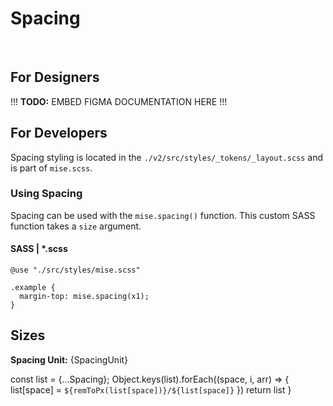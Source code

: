 



<Meta
  title="Tokens/Layout/Spacing"
  parameters={{...tokenParams}}
/>

# Spacing

<br/>

## For Designers

!!! **TODO:** EMBED FIGMA DOCUMENTATION HERE !!!

## For Developers

Spacing styling is located in the `./v2/src/styles/_tokens/_layout.scss` and is part of `mise.scss`.

### Using Spacing

Spacing can be used with the `mise.spacing()` function. This custom SASS function takes a `size` argument.

#### SASS | *.scss

```
@use "./src/styles/mise.scss"

.example {
  margin-top: mise.spacing(x1);
}
```

## Sizes

**Spacing Unit:** {SpacingUnit}

  const list = {...Spacing};
  Object.keys(list).forEach((space, i, arr) => {
    list[space] = `${remToPx(list[space])}/${list[space]}`
  })
  return list
}

<KeyValuePreview
  keyLabel="Size"
  keyColumnWidth="10rem"
  valueLabel="Measurement"
  valueColumnWidth="15rem"
  list={Spacing}
/>